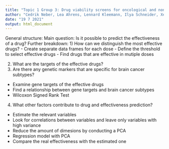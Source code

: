 ---
title: "Topic 1 Group 3: Drug viability screens for oncological and non-oncological treatments"
author: "Cedrik Neber, Lea Ahrens, Lennard Kleemann, Ilya Schneider, Xenia Quaas"
date: "19 7 2021"
output: html_document
---

General structure:
Main question: Is it possible to predict the effectiveness of a drug?
Further breakdown:
1) How can we distinguish the most effective drugs?
- Create separate data frames for each dose
- Define the threshold to select effective drugs
- Find drugs that are effective in mutiple doses


2) What are the targets of the effective drugs?
3) Are there any genetic markers that are specific for brain cancer subtypes?
- Examine gene targets of the effective drugs
- Find a relationship between gene targets and brain cancer subtypes
- Wilcoxon Signed Rank Test


4) What other factors contribute to drug and effectiveness prediction? 
- Estimate the relevant variables
- Look for correlations between variables and leave only variables with high variance
- Reduce the amount of dimesions by conducting a PCA
- Regression model with PCA
- Compare the real effectiveness with the estimated one 